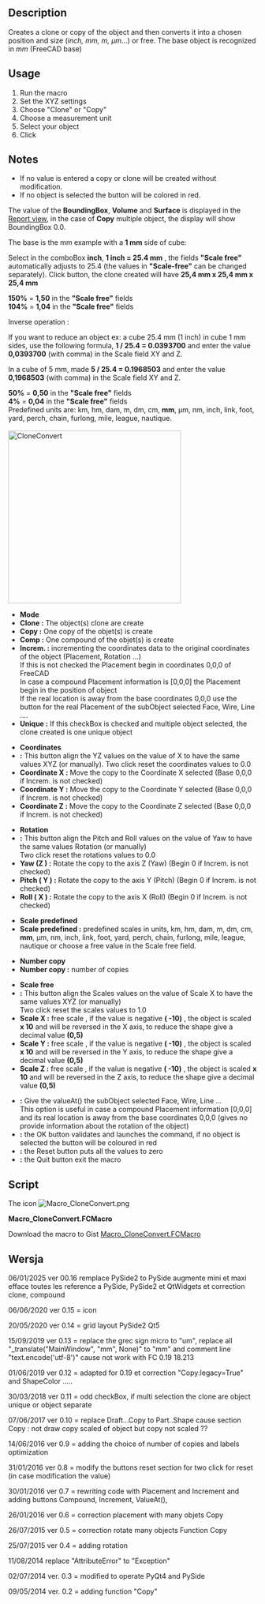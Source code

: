 <languages/>
{{Macro
|Name=Macro CloneConvert
|Icon=Macro_CloneConvert.png
|Description=Creates a Clone/Copy/Compound of the object(s) and then converted into a chosen position and size (''inch, mm, m, µm''...) or free. The base object is recognized in ''mm'' (FreeCAD base).
|Author=mario52
|Version=00.16
|Date=2025-01-06
|FCVersion= ≥0.18
|Download=[https://www.freecadweb.org/wiki/images/0/0a/Macro_CloneConvert.png ToolBar Icon]
}}

==Description==
Creates a clone or copy of the object and then converts it into a chosen position and size (''inch, mm, m, µm''...) or free. The base object is recognized in ''mm'' (FreeCAD base)

{{Codeextralink|https://gist.githubusercontent.com/mario52a/9f2f2f6144e1307a048f1840ef99300c/raw/fb76b3c728c1c7cd085e87f5d6d223d9f79bb574/Macro_CloneConvert.FCMacro}}

==Usage==
# Run the macro
# Set the XYZ settings
# Choose "Clone" or "Copy" 
# Choose a measurement unit
# Select your object
# Click {{KEY|Ok}}

==Notes==
* If no value is entered a copy or clone will be created without modification.
* If no object is selected the {{KEY|Ok}} button will be colored in red.

The value of the '''BoundingBox''', '''Volume''' and '''Surface''' is displayed in the [[Report_view|Report view]], in the case of '''Copy''' multiple object, the display will show BoundingBox 0.0.

The base is the mm example with a '''1 mm''' side of cube:

Select in the comboBox '''inch''', '''1 inch = 25.4 mm''' , the fields '''"Scale free"''' automatically adjusts to 25.4 (the values ​​in '''"Scale-free"''' can be changed separately). Click {{KEY|Ok}} button, the clone created will have '''25,4 mm x 25,4 mm x 25,4 mm''' 

'''150%''' = '''1,50''' in the '''"Scale free"''' fields <br />
'''104%''' = '''1,04''' in the '''"Scale free"''' fields 

Inverse operation :

If you want to reduce an object ex: a cube 25.4 mm (1 inch) in cube 1 mm sides, use the following formula, '''1 / 25.4 = 0.0393700''' and enter the value '''0,0393700''' (with comma) in the Scale field XY and Z.

In a cube of 5 mm, made​​ '''5 / 25.4 = 0.1968503''' and enter the value '''0,1968503''' (with comma) in the Scale field XY and Z.

'''50%''' = '''0,50''' in the '''"Scale free"''' fields<br />
''' 4%''' = '''0,04''' in the '''"Scale free"''' fields 
<br />

Predefined units are:
km, hm, dam, m, dm, cm, '''mm''', µm, nm, inch, link, foot, yard, perch, chain, furlong, mile, league, nautique.
<br /><br />

[[File:Macro CloneConvert_01.png|350px|left|CloneConvert]]
* '''Mode'''
* '''Clone   :''' The object(s) clone are create 
* '''Copy    :''' One copy of the objet(s) is create
* '''Comp    :''' One compound of the objet(s) is create
* '''Increm. :''' incrementing the coordinates data to the original coordinates of the object (Placement, Rotation ...)<br />If this is not checked the Placement begin in coordinates 0,0,0 of FreeCAD<br />In case a compound Placement information is [0,0,0] the Placement begin in the position of object<br />If the real location is away from the base coordinates 0,0,0 use the {{KEY|ValueAt()}} button for the real Placement of the subObject selected Face, Wire, Line ....
* '''Unique  :''' If this checkBox is checked and multiple object selected, the clone created is one unique object

* '''Coordinates'''
* '''{{KEY|...}} :''' This button align the YZ values on the value of X to have the same values ​​XYZ (or manually). Two click reset the coordinates values to 0.0 
* '''Coordinate X :''' Move the copy to the Coordinate X selected (Base 0,0,0 if Increm. is not checked)
* '''Coordinate Y :''' Move the copy to the Coordinate Y selected (Base 0,0,0 if Increm. is not checked)
* '''Coordinate Z :''' Move the copy to the Coordinate Z selected (Base 0,0,0 if Increm. is not checked)

* '''Rotation'''
* '''{{KEY|...}} :''' This button align the Pitch and Roll values on the value of Yaw to have the same values ​​Rotation (or manually)<br />Two click reset the rotations values to 0.0 
* '''Yaw (Z )    :''' Rotate the copy to the axis Z (Yaw) (Begin 0 if Increm. is not checked)
* '''Pitch ( Y ) :''' Rotate the copy to the axis Y (Pitch) (Begin 0 if Increm. is not checked)
* '''Roll ( X )  :''' Rotate the copy to the axis X (Roll) (Begin 0 if Increm. is not checked)

* '''Scale predefined'''
* '''Scale predefined :''' predefined scales in units, km, hm, dam, m, dm, cm, '''mm''', µm, nm, inch, link, foot, yard, perch, chain, furlong, mile, league, nautique or choose a free value in the Scale free field.

* '''Number copy '''
* '''Number copy :''' number of copies

* '''Scale free'''
* '''{{KEY|...}} :''' This button align the Scales values on the value of Scale X to have the same values ​​XYZ (or manually)<br />Two click reset the scales values to 1.0 
* '''Scale X :''' free scale , if the value is negative '''( -10)''' , the object is scaled '''x 10''' and will be reversed in the X axis, to reduce the shape give a decimal value '''(0,5)'''
* '''Scale Y :''' free scale , if the value is negative '''( -10)''' , the object is scaled '''x 10''' and will be reversed in the Y axis, to reduce the shape give a decimal value '''(0,5)'''
* '''Scale Z :''' free scale , if the value is negative '''( -10)''' , the object is scaled '''x 10''' and will be reversed in the Z axis, to reduce the shape give a decimal value '''(0,5)'''

* '''{{KEY|ValueAt()}} :''' Give the valueAt() the subObject selected Face, Wire, Line ...<br />This option is useful in case a compound Placement information [0,0,0] and its real location is away from the base coordinates 0,0,0 (gives no provide information about the rotation of the object)
* '''{{KEY|Ok}} :''' the OK button validates and launches the command, if no object is selected the {{KEY|Ok}} button will be coloured in red
* '''{{KEY|Reset}} :''' the Reset button puts all the values to zero
* '''{{KEY|Quit}} :''' the Quit button exit the macro
{{clear}}

==Script==
The icon [[Image:Macro_CloneConvert.png]] 

'''Macro_CloneConvert.FCMacro'''

Download the macro to Gist [https://gist.github.com/mario52a/9f2f2f6144e1307a048f1840ef99300c Macro_CloneConvert.FCMacro]

<span id="Revision"></span>
==Wersja==

06/01/2025 ver 00.16 remplace PySide2 to PySide augmente mini et maxi efface toutes les reference a PySide, PySide2 et QtWidgets et correction clone, compound

06/06/2020 ver 0.15 = icon

20/05/2020 ver 0.14 = grid layout PySide2 Qt5

15/09/2019 ver 0.13 = replace the grec sign micro to "um", replace all "_translate("MainWindow", "mm", None)" to "mm" and comment line "text.encode('utf-8')" cause not work with FC 0.19 18.213

01/06/2019 ver 0.12 = adapted for 0.19 et correction "Copy:legacy=True" and ShapeColor .....

30/03/2018 ver 0.11 = odd checkBox, if multi selection the clone are object unique or object separate

07/06/2017 ver 0.10 = replace Draft...Copy to Part..Shape cause section Copy : not draw copy scaled of object but copy not scaled ?? 

14/06/2016 ver 0.9  = adding the choice of number of copies and labels optimization

31/01/2016 ver 0.8 = modify the buttons reset section for two click for reset (in case modification the value) 

30/01/2016 ver 0.7 = rewriting code with Placement and Increment and adding buttons Compound, Increment, ValueAt(), 

26/01/2016 ver 0.6 = correction placement with many objets Copy

26/07/2015 ver 0.5 = correction rotate many objects Function Copy

25/07/2015 ver 0.4 = adding rotation

11/08/2014 replace "AttributeError" to "Exception"

02/07/2014 ver. 0.3 = modified to operate PyQt4 and PySide

09/05/2014 ver. 0.2 = adding function "Copy"